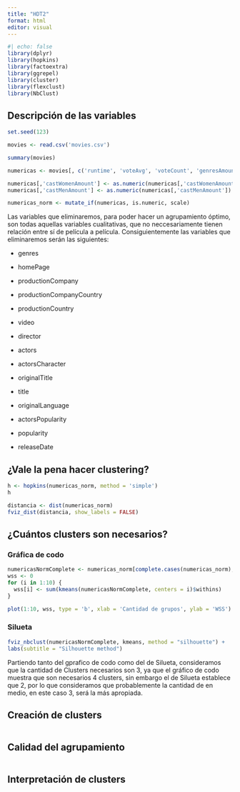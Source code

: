 ```yaml
---
title: "HDT2"
format: html
editor: visual
---
```


```r
#| echo: false
library(dplyr)
library(hopkins)
library(factoextra)
library(ggrepel)
library(cluster)
library(flexclust)
library(NbClust)
```

## Descripción de las variables

```r
set.seed(123)

movies <- read.csv('movies.csv')

summary(movies)

numericas <- movies[, c('runtime', 'voteAvg', 'voteCount', 'genresAmount', 'productionCountriesAmount', 'actorsAmount', 'actorsAmount', 'castWomenAmount', 'castMenAmount', 'budget', 'revenue', 'popularity')]

numericas[,'castWomenAmount'] <- as.numeric(numericas[,'castWomenAmount'])
numericas[,'castMenAmount'] <- as.numeric(numericas[,'castMenAmount'])

numericas_norm <- mutate_if(numericas, is.numeric, scale)

```

Las variables que eliminaremos, para poder hacer un agrupamiento óptimo, son todas aquellas variables cualitativas, que no neccesariamente tienen relación entre sí de película a película. Consiguientemente las variables que eliminaremos serán las siguientes:

-   genres

-   homePage

-   productionCompany

-   productionCompanyCountry

-   productionCountry

-   video

-   director

-   actors

-   actorsCharacter

-   originalTitle

-   title

-   originalLanguage

-   actorsPopularity

-   popularity

-   releaseDate

## ¿Vale la pena hacer clustering?

```r
h <- hopkins(numericas_norm, method = 'simple')
h
```

```r
distancia <- dist(numericas_norm)
fviz_dist(distancia, show_labels = FALSE)
```

## ¿Cuántos clusters son necesarios?

### Gráfica de codo

```r
numericasNormComplete <- numericas_norm[complete.cases(numericas_norm), ]
wss <- 0
for (i in 1:10) {
  wss[i] <- sum(kmeans(numericasNormComplete, centers = i)$withins)
}

plot(1:10, wss, type = 'b', xlab = 'Cantidad de grupos', ylab = 'WSS')
```

### Silueta

```r
fviz_nbclust(numericasNormComplete, kmeans, method = "silhouette") +
labs(subtitle = "Silhouette method")
```

Partiendo tanto del gprafico de codo como del de Silueta, consideramos que la cantidad de Clusters necesarios son 3, ya que el gráfico de codo muestra que son necesarios 4 clusters, sin embargo el de Silueta establece que 2, por lo que consideramos que probablemente la cantidad de en medio, en este caso 3, será la más apropiada.

## Creación de clusters

```r

```

## Calidad del agrupamiento

```r

```

## Interpretación de clusters

```r

```
